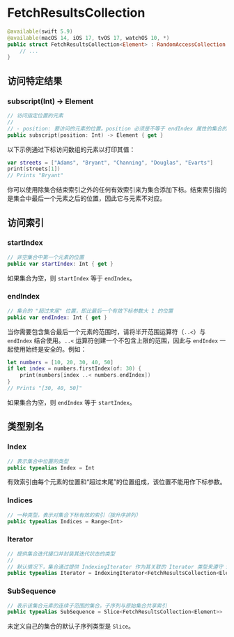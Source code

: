 # FetchResultsCollection

<ToBePolishedAfterTranslation />

<OriginalSource
  title="FetchResultsCollection"
  url="https://developer.apple.com/documentation/swiftdata/fetchresultscollection"
  summary="有效提供已完成提取结果的集合"
/>

```swift
@available(swift 5.9)
@available(macOS 14, iOS 17, tvOS 17, watchOS 10, *)
public struct FetchResultsCollection<Element> : RandomAccessCollection {
    // ...
}
```

## 访问特定结果

### subscript(Int) -> Element

```swift
// 访问指定位置的元素
//
// - position: 要访问的元素的位置。position 必须是不等于 endIndex 属性的集合的有效索引
public subscript(position: Int) -> Element { get }
```

以下示例通过下标访问数组的元素以打印其值：

```swift
var streets = ["Adams", "Bryant", "Channing", "Douglas", "Evarts"]
print(streets[1])
// Prints "Bryant"
```

你可以使用除集合结束索引之外的任何有效索引来为集合添加下标。结束索引指的是集合中最后一个元素之后的位置，因此它与元素不对应。

## 访问索引

### startIndex

```swift
// 非空集合中第一个元素的位置
public var startIndex: Int { get }
```

如果集合为空，则 `startIndex` 等于 `endIndex`。

### endIndex

```swift
// 集合的 "超过末尾" 位置，即比最后一个有效下标参数大 1 的位置
public var endIndex: Int { get }
```

当你需要包含集合最后一个元素的范围时，请将半开范围运算符（`..<`）与 `endIndex` 结合使用。`..<` 运算符创建一个不包含上限的范围，因此与 `endIndex` 一起使用始终是安全的。例如：

```swift
let numbers = [10, 20, 30, 40, 50]
if let index = numbers.firstIndex(of: 30) {
    print(numbers[index ..< numbers.endIndex])
}
// Prints "[30, 40, 50]"
```

如果集合为空，则 `endIndex` 等于 `startIndex`。

## 类型别名

### Index

```swift
// 表示集合中位置的类型
public typealias Index = Int
```

有效索引由每个元素的位置和“超过末尾”的位置组成，该位置不能用作下标参数。

### Indices

```swift
// 一种类型，表示对集合下标有效的索引（按升序排列）
public typealias Indices = Range<Int>
```

### Iterator

```swift
// 提供集合迭代接口并封装其迭代状态的类型
//
// 默认情况下，集合通过提供 IndexingIterator 作为其关联的 Iterator 类型来遵守 Sequence 协议
public typealias Iterator = IndexingIterator<FetchResultsCollection<Element>>
```

### SubSequence

```swift
// 表示该集合元素的连续子范围的集合。子序列与原始集合共享索引
public typealias SubSequence = Slice<FetchResultsCollection<Element>>
```

未定义自己的集合的默认子序列类型是 `Slice`。

